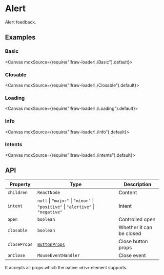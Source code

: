 
<Meta title="Feedbacks/Alert" />

# Alert

Alert feedback.

## Examples

### Basic

<Canvas mdxSource={require("!!raw-loader!./Basic").default}>
  <Story id="examples-alert--basic" />
</Canvas>

### Closable

<Canvas mdxSource={require("!!raw-loader!./Closable").default}>
  <Story id="examples-alert--closable" />
</Canvas>

### Loading

<Canvas mdxSource={require("!!raw-loader!./Loading").default}>
  <Story id="examples-alert--loading" />
</Canvas>

### Info

<Canvas mdxSource={require("!!raw-loader!./Info").default}>
  <Story id="examples-alert--info" />
</Canvas>

### Intents

<Canvas mdxSource={require("!!raw-loader!./Intents").default}>
  <Story id="examples-alert--intents" />
</Canvas>

## API

| Property     | Type                                                                             | Description              |
| ------------ | -------------------------------------------------------------------------------- | ------------------------ |
| `children`   | `ReactNode`                                                                      | Content                  |
| `intent`     | `null` \| `"major"` \| `"minor"` \| `"positive"` \| `"alertive"` \| `"negative"` | Intent                   |
| `open`       | `boolean`                                                                        | Controlled open          |
| `closable`   | `boolean`                                                                        | Whether it can be closed |
| `closeProps` | [`ButtonProps`](?path=/story/general-button--page#api)                           | Close button props       |
| `onClose`    | `MouseEventHandler`                                                              | Close event              |

It accepts all props which the native `<div>` element supports.
